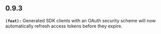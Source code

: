 ## 0.9.3
**`(feat):`** Generated SDK clients with an OAuth security scheme will now automatically refresh access tokens before they expire.


